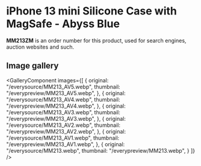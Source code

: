 
# iPhone 13 mini Silicone Case with MagSafe - Abyss Blue

<Callout type='info' emoji='👉🏻'>**MM213ZM** is an order number for this product, used for search engines, auction websites and such.</Callout>

## Image gallery

<GalleryComponent
    images={[
      {
        original: "/everysource/MM213_AV5.webp",
        thumbnail: "/everypreview/MM213_AV5.webp",
      },
      {
        original: "/everysource/MM213_AV4.webp",
        thumbnail: "/everypreview/MM213_AV4.webp",
      },
      {
        original: "/everysource/MM213_AV3.webp",
        thumbnail: "/everypreview/MM213_AV3.webp",
      },
      {
        original: "/everysource/MM213_AV2.webp",
        thumbnail: "/everypreview/MM213_AV2.webp",
      },
      {
        original: "/everysource/MM213_AV1.webp",
        thumbnail: "/everypreview/MM213_AV1.webp",
      },
      {
        original: "/everysource/MM213.webp",
        thumbnail: "/everypreview/MM213.webp",
      }
    ]}
  />
